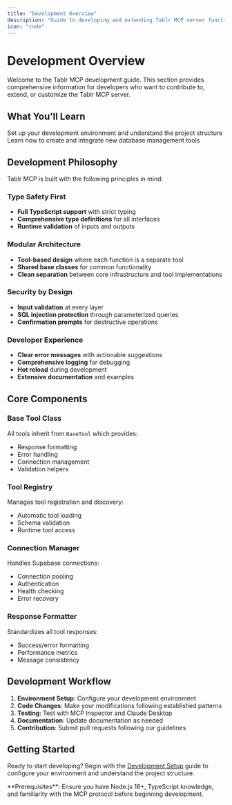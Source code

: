 ```yaml
---
title: "Development Overview"
description: "Guide to developing and extending Tablr MCP server functionality"
icon: "code"
---
```


# Development Overview

Welcome to the Tablr MCP development guide. This section provides comprehensive information for developers who want to contribute to, extend, or customize the Tablr MCP server.

## What You'll Learn

<CardGroup cols={2}>
  <Card title="Development Setup" icon="wrench" href="/mcp/development/setup">
    Set up your development environment and understand the project structure
  </Card>
  <Card title="Adding New Tools" icon="plus" href="/mcp/development/adding-tools">
    Learn how to create and integrate new database management tools
  </Card>
</CardGroup>

## Development Philosophy

Tablr MCP is built with the following principles in mind:

### Type Safety First
- **Full TypeScript support** with strict typing
- **Comprehensive type definitions** for all interfaces
- **Runtime validation** of inputs and outputs

### Modular Architecture
- **Tool-based design** where each function is a separate tool
- **Shared base classes** for common functionality
- **Clean separation** between core infrastructure and tool implementations

### Security by Design
- **Input validation** at every layer
- **SQL injection protection** through parameterized queries
- **Confirmation prompts** for destructive operations

### Developer Experience
- **Clear error messages** with actionable suggestions
- **Comprehensive logging** for debugging
- **Hot reload** during development
- **Extensive documentation** and examples

## Core Components

### Base Tool Class
All tools inherit from `BaseTool` which provides:
- Response formatting
- Error handling
- Connection management
- Validation helpers

### Tool Registry
Manages tool registration and discovery:
- Automatic tool loading
- Schema validation
- Runtime tool access

### Connection Manager
Handles Supabase connections:
- Connection pooling
- Authentication
- Health checking
- Error recovery

### Response Formatter
Standardizes all tool responses:
- Success/error formatting
- Performance metrics
- Message consistency

## Development Workflow

1. **Environment Setup**: Configure your development environment
2. **Code Changes**: Make your modifications following established patterns
3. **Testing**: Test with MCP Inspector and Claude Desktop
4. **Documentation**: Update documentation as needed
5. **Contribution**: Submit pull requests following our guidelines

## Getting Started

Ready to start developing? Begin with the [Development Setup](/mcp/development/setup) guide to configure your environment and understand the project structure.

<Note>
**Prerequisites**: Ensure you have Node.js 18+, TypeScript knowledge, and familiarity with the MCP protocol before beginning development.
</Note>